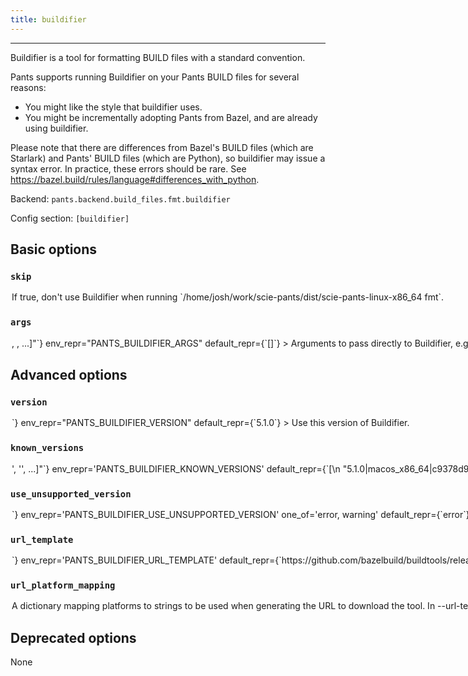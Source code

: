 ```yaml
---
title: buildifier
---
```



---

Buildifier is a tool for formatting BUILD files with a standard convention.

Pants supports running Buildifier on your Pants BUILD files for several reasons:

- You might like the style that buildifier uses.
- You might be incrementally adopting Pants from Bazel, and are already using buildifier.

Please note that there are differences from Bazel&#x27;s BUILD files (which are Starlark) and Pants&#x27; BUILD files (which are Python), so buildifier may issue a syntax error. In practice, these errors should be rare. See https://bazel.build/rules/language#differences_with_python.

Backend: <span className="color--primary">`pants.backend.build_files.fmt.buildifier`</span>

Config section: <span className="color--primary">`[buildifier]`</span>

<span className={styles.options}>

## Basic options

### `skip`

<Option
  cli_repr={`--[no-]buildifier-skip`}
  env_repr="PANTS_BUILDIFIER_SKIP"
  default_repr={`False`}
>
  If true, don&#x27;t use Buildifier when running
  `/home/josh/work/scie-pants/dist/scie-pants-linux-x86_64 fmt`.
</Option>

### `args`

<Option
  cli_repr={`--buildifier-args="[<shell_str>, <shell_str>, ...]"`}
  env_repr="PANTS_BUILDIFIER_ARGS"
  default_repr={`[]`}
>
  Arguments to pass directly to Buildifier, e.g.
  `--buildifier-args='-lint=fix'`.
</Option>

## Advanced options

### `version`

<Option
  cli_repr={`--buildifier-version=<str>`}
  env_repr="PANTS_BUILDIFIER_VERSION"
  default_repr={`5.1.0`}
>
  Use this version of Buildifier.
</Option>

### `known_versions`

<Option
  cli_repr={`--buildifier-known-versions="['<str>', '<str>', ...]"`}
  env_repr='PANTS_BUILDIFIER_KNOWN_VERSIONS'
  default_repr={`[\n  "5.1.0|macos_x86_64|c9378d9f4293fc38ec54a08fbc74e7a9d28914dae6891334401e59f38f6e65dc|7125968",\n  "5.1.0|macos_arm64 |745feb5ea96cb6ff39a76b2821c57591fd70b528325562486d47b5d08900e2e4|7334498",\n  "5.1.0|linux_x86_64|52bf6b102cb4f88464e197caac06d69793fa2b05f5ad50a7e7bf6fbd656648a3|7226100",\n  "5.1.0|linux_arm64 |917d599dbb040e63ae7a7e1adb710d2057811902fdc9e35cce925ebfd966eeb8|7171938"\n]`}
>

Known versions to verify downloads against.

Each element is a pipe-separated string of `version|platform|sha256|length`, where:

```
- `version` is the version string
- `platform` is one of [linux_arm64,linux_x86_64,macos_arm64,macos_x86_64],
- `sha256` is the 64-character hex representation of the expected sha256
digest of the download file, as emitted by `shasum -a 256`
- `length` is the expected length of the download file in bytes, as emitted by
`wc -c`
```

E.g., `3.1.2|macos_x86_64|6d0f18cd84b918c7b3edd0203e75569e0c7caecb1367bbbe409b44e28514f5be|42813`.

Values are space-stripped, so pipes can be indented for readability if necessary.

</Option>

### `use_unsupported_version`

<Option
  cli_repr={`--buildifier-use-unsupported-version=<UnsupportedVersionUsage>`}
  env_repr='PANTS_BUILDIFIER_USE_UNSUPPORTED_VERSION'
  one_of='error, warning'
  default_repr={`error`}
>

What action to take in case the requested version of Buildifier is not supported.

Supported Buildifier versions: unspecified

</Option>

### `url_template`

<Option
  cli_repr={`--buildifier-url-template=<str>`}
  env_repr='PANTS_BUILDIFIER_URL_TEMPLATE'
  default_repr={`https://github.com/bazelbuild/buildtools/releases/download/{version}/buildifier-{platform}`}
>
URL to download the tool, either as a single binary file or a compressed file (e.g. zip file). You can change this to point to your own hosted file, e.g. to work with proxies or for access via the filesystem through a `file:$abspath` URL (e.g. `file:/this/is/absolute`, possibly by [templating the buildroot in a config file](https://www.pantsbuild.org/v2.15/docs/options#config-file-entries)).

Use `{version}` to have the value from --version substituted, and `{platform}` to have a value from --url-platform-mapping substituted in, depending on the current platform. For example, https://github.com/.../protoc-&#123;version&#125;-&#123;platform&#125;.zip.

</Option>

### `url_platform_mapping`

<Option
  cli_repr={`--buildifier-url-platform-mapping="{'key1': val1, 'key2': val2, ...}"`}
  env_repr='PANTS_BUILDIFIER_URL_PLATFORM_MAPPING'
  default_repr={`{\n  "linux_arm64": "linux-arm64",\n  "linux_x86_64": "linux-amd64",\n  "macos_arm64": "darwin-arm64",\n  "macos_x86_64": "darwin-amd64"\n}`}
>
A dictionary mapping platforms to strings to be used when generating the URL to download the tool.

In --url-template, anytime the `{platform}` string is used, Pants will determine the current platform, and substitute `{platform}` with the respective value from your dictionary.

For example, if you define `{"macos_x86_64": "apple-darwin", "linux_x86_64": "unknown-linux"}`, and run Pants on Linux with an intel architecture, then `{platform}` will be substituted in the --url-template option with unknown-linux.

</Option>

## Deprecated options

None

</span>

